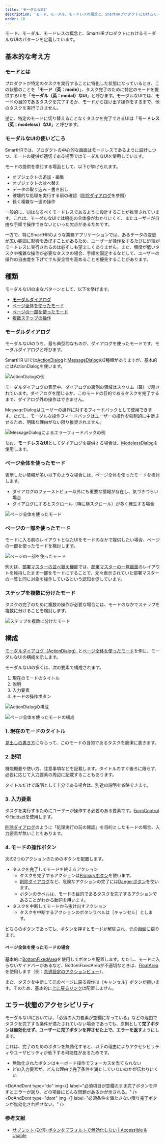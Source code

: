 ```yaml
---
title: 'モーダルなUI'
description: 'モード、モーダル、モードレスの概念と、SmartHRプロダクトにおけるモーダルなUIのパターンを定義しています。'
order: 10
---
```



モード、モーダル、モードレスの概念と、SmartHRプロダクトにおけるモーダルなUIのパターンを定義しています。

## 基本的な考え方
### モードとは

プロダクトが特定のタスクを実行することに特化した状態になっているとき、この状態のことを「**モード（英：mode）**」、タスク完了のために特定のモードを提供するUIを「**モーダル（英：modal）なUI**」と呼びます。モーダルなUIでは、モードの目的であるタスクを完了するか、モードから抜け出す操作をするまで、他のタスクを実行できません。

逆に、特定のモードに切り替えることなくタスクを完了できるUIは「**モードレス（英：modeless）なUI**」と呼びます。

### モーダルなUIの使いどころ

SmartHRでは、プロダクトの中心的な画面はモードレスであるように設計しつつ、モードの提供が適切である場面ではモーダルなUIを使用しています。

モードの提供を検討する場面として、以下が挙げられます。

- オブジェクトの追加・編集
- オブジェクトの並べ替え
- データの取り込み・書き出し
- 破壊的な処理を実行する前の確認（[削除ダイアログ](/products/design-patterns/delete-dialog/)を参照）
- 長く複雑な一連の操作

一般的に、UIはなるべくモードレスであるように設計することが推奨されています。これは、モーダルなUIでは機能の全体像がわかりにくく、またユーザーが自由な手順で操作できないといった欠点があるためです。

一方で、特にSmartHRのような業務アプリケーションでは、あるデータの変更が広い範囲に影響を及ぼすことがあるため、ユーザーが操作をするたびに処理がモードレスに実行されるのは必ずしも望ましくありません。また、頻度が低いタスクや複雑な操作が必要なタスクの場合、手順を固定するなどして、ユーザーの操作の自由度を下げてでも安全性を高めることを優先することがあります。

## 種類

モーダルなUIの主なパターンとして、以下を挙げます。

- [モーダルダイアログ](#h3-2)
- [ページ全体を使ったモード](#h3-3)
- [ページの一部を使ったモード](#h3-4)
- [複数ステップの操作](#h3-5)

### モーダルダイアログ

モーダルなUIのうち、最も典型的なものが、ダイアログを使ったモードです。モーダルダイアログと呼びます。

SmartHR UIでは[ActionDialog](/products/components/dialog/#h3-1)と[MessageDialog](/products/components/dialog/#h3-2)の2種類がありますが、基本的にはActionDialogを使います。

![ActionDialogの例](./images/modal-ui_actiondialog.png)

モーダルダイアログの表示中、ダイアログの裏側の領域はスクリム（幕）で隠されています。ダイアログを閉じるか、このモードの目的であるタスクを完了するまで、ダイアログ外の操作はできません。

MessageDialogはユーザーの操作に対するフィードバックとして使用できます。ただし、モーダルな操作フィードバックはユーザーの操作を強制的に中断させるため、明確な理由がない限り推奨されません。

![MessageDialogによるエラーフィードバックの例](./images/modal-ui_messagedialog_error.png)

なお、**モードレスなUI**としてダイアログを提供する場合は、[ModelessDialog](/products/components/dialog/#h3-3)を使用します。

### ページ全体を使ったモード

表示したい情報が多い以下のような場合には、ページ全体を使ったモードを検討します。

- ダイアログのファーストビュー以外にも重要な情報が存在し、気づきづらい場合
- ダイアログにするとスクロール（特に横スクロール）が多く発生する場合

![ページ全体を使ったモード](./images/modal-ui_fullpage.png)

### ページの一部を使ったモード

モードに入る前のレイアウトと似たUIをモードのなかで提供したい場合、ページの一部を使ったモードを検討します。

![ページの一部を使ったモード](./images/modal-ui_partialpage.png)

例えば、[部署マスターの並べ替え機能](https://support.smarthr.jp/ja/help/articles/7e59f1f2-6df7-4c6c-9d84-fc7449a2a6d6/#%E9%83%A8%E7%BD%B2%E3%82%92%E4%B8%A6%E3%81%B9%E6%9B%BF%E3%81%88%E3%82%8B)では、[部署マスターの一覧画面](https://support.smarthr.jp/ja/help/articles/360036111074/)のレイアウトを維持したまま一部をモードにすることで、元々表示されていた部署マスターの一覧と同じ対象を操作しているという認知を促しています。


### ステップを複数に分けたモード
タスクの完了のために複数の操作が必要な場合には、モードのなかでステップを複数に分けることを検討します。

![ステップを複数に分けたモード](./images/modal-ui_wizard.png)


## 構成

[モーダルダイアログ（ActionDialog）](#h3-2)と[ページ全体を使ったモード](#h3-3)を例に、モーダルなUIの構成を示します。

モーダルなUIの多くは、次の要素で構成されます。

1. 現在のモードのタイトル
2. 説明
3. 入力要素
4. モードの操作ボタン

![ActionDialogの構成](./images/modal-ui_actiondialog_structure.png)

![ページ全体を使ったモードの構成](./images/modal-ui_fullpage_structure.png)

### 1. 現在のモードのタイトル

[見出しの書き方](/products/components/heading/#h3-5)にならって、このモードの目的であるタスクを簡潔に書きます。

### 2. 説明

機能概要や使い方、注意事項などを記載します。タイトルのすぐ後ろに限らず、必要に応じて入力要素の周辺に記載することもあります。

タイトルだけで説明として十分である場合は、別途の説明を省略できます。

### 3.  入力要素

タスクを実行するためにユーザーが操作する必要のある要素です。[FormControl](/products/components/form-control/)や[Fieldset](/products/components/fieldset/)を使用します。

[削除ダイアログ](/products/design-patterns/delete-dialog/)のように「処理実行の前の確認」を目的としたモードの場合、入力要素が無いこともあります。

### 4. モードの操作ボタン

次の2つのアクションのためのボタンを配置します。

- タスクを完了してモードを終えるアクション
  - タスクを完了するアクションは[Primaryボタン](/products/components/button/#h3-1)を使います。
  - [削除ダイアログ](/products/design-patterns/delete-dialog/)など、危険なアクションの完了には[Dangerボタン](/products/components/button/#h3-3)を使います。
  - ボタンのラベルは、モードの目的であるタスクを完了するアクションであることがわかる動詞を用います。
- タスクを中断してモードから抜け出すアクション
  - タスクを中断するアクションのボタンラベルは［キャンセル］とします。

どちらのボタンであっても、ボタンを押すとモードが解除され、元の画面に戻ります。

#### ページ全体を使ったモードの場合

基本的に[BottomFixedArea](/products/components/bottom-fixed-area/)を使用してボタンを配置します。ただし、モードに入らないサイドバーがあるなど、BottomFixedAreaが不適切なときは、[FloatArea](/products/components/float-area/)を使用します（例：[共通設定のアクションビュー](/products/design-patterns-core-features/main-admin/)）。

また、タスクを中断して元のページに戻る操作は［キャンセル］ボタンが担います。そのため、基本的に[上に戻るリンク](/products/design-patterns/upward-navigation/)は配置しません。

## エラー状態のアクセシビリティ

モーダルなUIにおいては、「必須の入力要素が空欄になっている」などの理由でタスクを完了する条件が満たされていない場合であっても、原則として**完了ボタンは無効化せず、ユーザーに完了ボタンを押させた上で、エラーを返す**ようにします。

これは、完了のためのボタンを無効化すると、以下の理由によりアクセシビリティやユーザビリティが低下する可能性があるためです。

- 無効化されたボタンはキーボード操作でフォーカスを当てられない
- どの入力要素が、どんな理由で完了条件を満たしていないのかが伝わりにくい

<DoAndDont
  type="do"
  img={<StaticImage src={imageUrlDo} alt="Do" />}
  label="必須項目が空欄のまま完了ボタンを押すとエラーが返り、どの項目にどんな問題があるかが示される。"
/>
<DoAndDont
  type="dont"
  img={<StaticImage src={imageUrlDont} alt="Dont" />}
  label="必須条件を満たさない限り完了ボタンが無効化され押せない。"
/>

### 参考文献

- [サブミット (送信) ボタンをデフォルトで無効化しない | Accessible & Usable](https://accessible-usable.net/2021/10/entry_211014.html)
